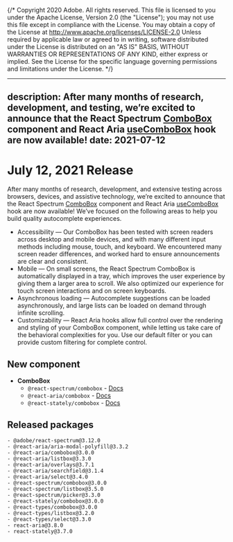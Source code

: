 {/* Copyright 2020 Adobe. All rights reserved.
This file is licensed to you under the Apache License, Version 2.0 (the "License");
you may not use this file except in compliance with the License. You may obtain a copy
of the License at http://www.apache.org/licenses/LICENSE-2.0
Unless required by applicable law or agreed to in writing, software distributed under
the License is distributed on an "AS IS" BASIS, WITHOUT WARRANTIES OR REPRESENTATIONS
OF ANY KIND, either express or implied. See the License for the specific language
governing permissions and limitations under the License. */}


---
description: After many months of research, development, and testing, we’re excited to announce that the React Spectrum [ComboBox](../react-spectrum/ComboBox.html) component and React Aria [useComboBox](../react-aria/useComboBox.html) hook are now available!
date: 2021-07-12
---

# July 12, 2021 Release

After many months of research, development, and extensive testing across browsers, devices, and assistive technology, we’re excited to announce that the React Spectrum [ComboBox](/react-spectrum/ComboBox.html) component and React Aria [useComboBox](/react-aria/useComboBox.html) hook are now available! We’ve focused on the following areas to help you build quality autocomplete experiences.

- Accessibility — Our ComboBox has been tested with screen readers across desktop and mobile devices, and with many different input methods including mouse, touch, and keyboard. We encountered many screen reader differences, and worked hard to ensure announcements are clear and consistent.
- Mobile — On small screens, the React Spectrum ComboBox is automatically displayed in a tray, which improves the user experience by giving them a larger area to scroll. We also optimized our experience for touch screen interactions and on screen keyboards.
- Asynchronous loading — Autocomplete suggestions can be loaded asynchronously, and large lists can be loaded on demand through infinite scrolling.
- Customizability — React Aria hooks allow full control over the rendering and styling of your ComboBox component, while letting us take care of the behavioral complexities for you. Use our default filter or you can provide custom filtering for complete control.

## New component

- **ComboBox**
    - `@react-spectrum/combobox` - [Docs](https://react-spectrum.adobe.com/react-spectrum/ComboBox.html)
    - `@react-aria/combobox` - [Docs](https://react-spectrum.adobe.com/react-aria/useComboBox.html)
    - `@react-stately/combobox` - [Docs](https://react-spectrum.adobe.com/react-stately/useComboBoxState.html)

## Released packages

```
- @adobe/react-spectrum@3.12.0
- @react-aria/aria-modal-polyfill@3.3.2
- @react-aria/combobox@3.0.0
- @react-aria/listbox@3.3.0
- @react-aria/overlays@3.7.1
- @react-aria/searchfield@3.1.4
- @react-aria/select@3.4.0
- @react-spectrum/combobox@3.0.0
- @react-spectrum/listbox@3.5.0
- @react-spectrum/picker@3.3.0
- @react-stately/combobox@3.0.0
- @react-types/combobox@3.0.0
- @react-types/listbox@3.2.0
- @react-types/select@3.3.0
- react-aria@3.8.0
- react-stately@3.7.0
```

